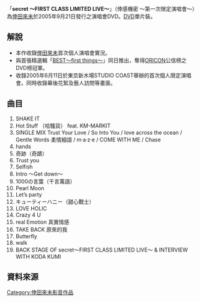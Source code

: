{{Infobox Album
| Name        = secret ～FIRST CLASS LIMITED LIVE～
| Type        = [[video|video]]
| Artist      = [[倖田來未|倖田來未]]
| Released    = 2005年9月21日
| Genre       = [[J-POP|J-POP]]
| Length      = 116分
| Label       = [[rhythm_zone|rhythm zone]]
| Chart position = 
| Certification = 
| Last album  = [[feel...|feel...]]<br /> （2004年）
| This album  = '''secret ～FIRST CLASS LIMITED LIVE～''' <br /> （2005年）
| Next album  = [[LIVE_TOUR_2005_～first_things～_deluxe_edition|LIVE TOUR 2005 ～first things～ deluxe edition]]<br /> （2006年）
}}

「'''secret ～FIRST CLASS LIMITED LIVE～'''」（倖感機密 ～第一次限定演唱會～）為[[倖田來未|倖田來未]]於2005年9月21日發行之演唱會DVD。[[DVD|DVD]]單片裝。

==解說==
*本作收錄[[倖田來未|倖田來未]]首次個人演唱會實況。
*與首張精選輯「[[BEST～first_things～|BEST～first things～]]」同日推出，奪得[[ORICON|ORICON]]公信榜之DVD榜冠軍。
*收錄2005年6月11日於東京新木場STUDIO COAST舉辦的首次個人限定演唱會。同時收錄幕後花絮及藝人訪問等畫面。

==曲目==
#SHAKE IT  	  	  	 
#Hot Stuff （哈騷貨） feat. KM-MARKIT 			 
#SINGLE MIX Trust Your Love / So Into You / love across the ocean / Gentle Words 柔情細語 / m‧a‧z‧e / COME WITH ME / Chase 			 
#hands 			 
#奇跡（奇蹟） 			 
#Trust you 			 
#Selfish 			 
#Intro ～Get down～			 
#1000の言葉（千言萬語） 			 
#Pearl Moon 			 
#Let’s party 			 
#キューティーハニー（甜心戰士） 			 
#LOVE HOLIC 			 
#Crazy 4 U 			 
#real Emotion 真實情感 			 
#TAKE BACK 原來的我 			 
#Butterfly 			 
#walk 			 
#BACK STAGE OF secret～FIRST CLASS LIMITED LIVE～ & INTERVIEW WITH KODA KUMI 

==資料來源==
<references/>


{{倖田來未}}


[[Category:倖田來未影音作品|Category:倖田來未影音作品]]